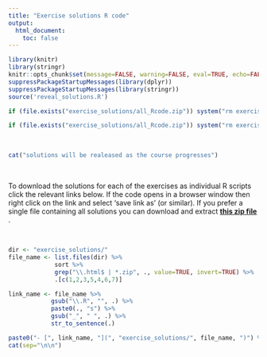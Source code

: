 ```yaml
---
title: "Exercise solutions R code"
output: 
  html_document:
    toc: false
---
```


```r
library(knitr)
library(stringr)
knitr::opts_chunk$set(message=FALSE, warning=FALSE, eval=TRUE, echo=FALSE)
suppressPackageStartupMessages(library(dplyr))
suppressPackageStartupMessages(library(stringr))
source('reveal_solutions.R')
```

```r
if (file.exists("exercise_solutions/all_Rcode.zip")) system("rm exercise_solutions/all_Rcode.zip ; zip -r exercise_solutions/all_Rcode.zip exercise_solutions -x '*.DS_Store'")
```

```r
if (file.exists("exercise_solutions/all_Rcode.zip")) system("rm exercise_solutions/all_Rcode.zip ; zip -r exercise_solutions/all_Rcode.zip exercise_solutions -x '*.DS_Store' -x '*.R'")
```

\  

```r
cat("solutions will be realeased as the course progresses")
```

\  

To download the solutions for each of the exercises as individual R scripts click the relevant links below. If the code opens in a browser window then right click on the link and select 'save link as' (or similar). If you prefer a single file containing all solutions you can download and extract **[this zip file <i class="fa fa-file-archive-o" aria-hidden="true"></i>](exercise_solutions/all_Rcode.zip)**.

\  

```r
dir <- "exercise_solutions/"
file_name <- list.files(dir) %>%
             sort %>% 
             grep("\\.html$ | *.zip", ., value=TRUE, invert=TRUE) %>% 
             .[c(1,2,3,5,4,6,7)]

link_name <- file_name %>%
            gsub("\\.R", "", .) %>%
            paste0(., "s") %>%
            gsub("_", " ", .) %>%
            str_to_sentence(.)

paste0("- [", link_name, "](", "exercise_solutions/", file_name, ")") %>%
cat(sep="\n\n")
```

